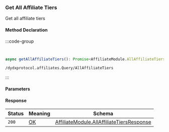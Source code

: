 ### Get All Affiliate Tiers

Get all affiliate tiers

#### Method Declaration

:::code-group

```python [Python]

```

```rust [Rust]
```

```typescript [TypeScript]
async getAllAffiliateTiers(): Promise<AffiliateModule.AllAffiliateTiersResponse>
```

```uri
/dydxprotocol.affiliates.Query/AllAffiliateTiers
```

:::

#### Parameters

#### Response

| Status    | Meaning   | Schema                                        |
| --------- | --------- | --------------------------------------------- |
| `200`     | [OK]      | [AffiliateModule.AllAffiliateTiersResponse]   |

[OK]: /type/ok
[AffiliateModule.AllAffiliateTiersResponse]: /types/cosmos